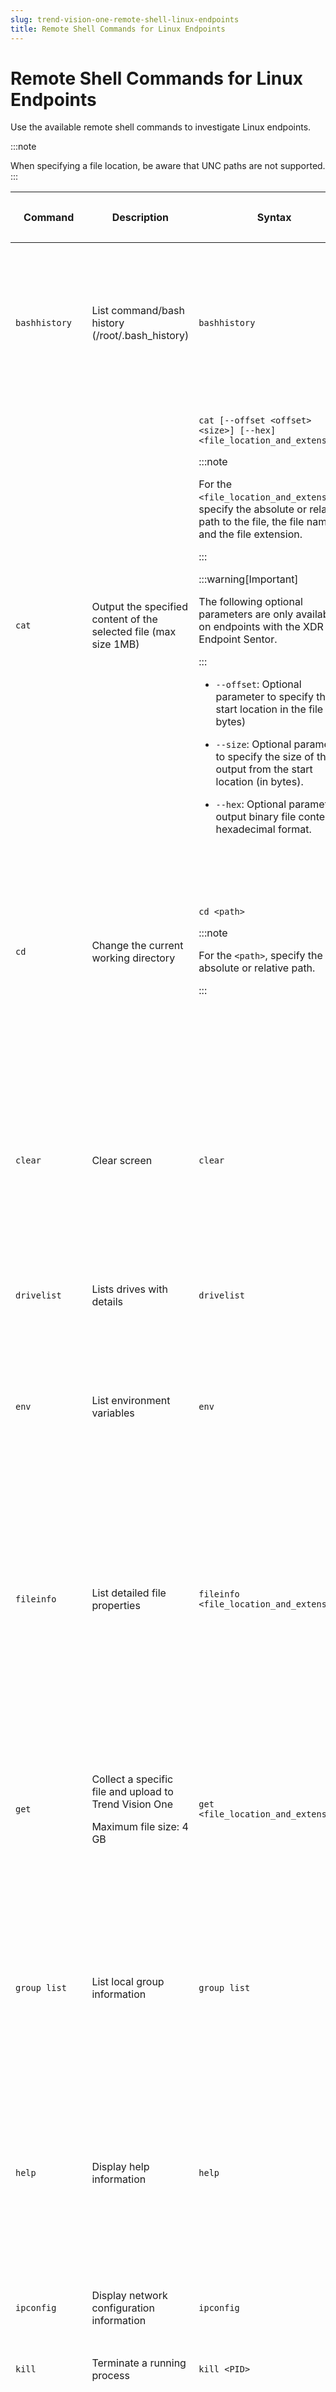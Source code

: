 ```yaml
---
slug: trend-vision-one-remote-shell-linux-endpoints
title: Remote Shell Commands for Linux Endpoints
---
```

# Remote Shell Commands for Linux Endpoints

Use the available remote shell commands to investigate Linux endpoints.

:::note

When specifying a file location, be aware that UNC paths are not supported.
:::

<table>
<colgroup>
<col style="width: 13%" />
<col style="width: 13%" />
<col style="width: 25%" />
<col style="width: 25%" />
<col style="width: 25%" />
</colgroup>
<thead>
<tr>
<th><p>Command</p></th>
<th><p>Description</p></th>
<th><p>Syntax</p></th>
<th><p>Example</p></th>
<th><p>Supported on</p></th>
</tr>
</thead>
<tbody>
<tr>
<td><p><code>bashhistory</code></p></td>
<td><p>List command/bash history (/root/.bash_history)</p></td>
<td><p><code>bashhistory</code></p></td>
<td><p><code>bashhistory</code></p></td>
<td><ul>
<li><p>Deep Security Agent (managed by Trend Cloud One - Endpoint &amp; Workload Security)</p></li>
</ul></td>
</tr>
<tr>
<td><p><code>cat</code></p></td>
<td><p>Output the specified content of the selected file (max size 1MB)</p></td>
<td><p><code>cat [--offset &lt;offset&gt; &lt;size&gt;] [--hex] &lt;file_location_and_extension&gt;</code></p>


:::note

<p>For the <code>&lt;file_location_and_extension&gt;</code>, specify the absolute or relative path to the file, the file name, and the file extension.</p>


:::


:::warning[Important]

<p>The following optional parameters are only available on endpoints with the XDR Endpoint Sentor.</p>


:::


<ul>
<li><p><code>--offset</code>: Optional parameter to specify the start location in the file (in bytes)</p></li>
<li><p><code>--size</code>: Optional parameter to specify the size of the output from the start location (in bytes).</p></li>
<li><p><code>--hex</code>: Optional parameter to output binary file content in hexadecimal format.</p></li>
</ul></td>
<td><ul>
<li><p>To output the content of the <code>example.txt</code> file located in the current directory (<code>/root/Downloads</code>):</p>
<p>Downloads&gt;<code>cat example.txt</code></p></li>
<li><p>To output the content of the <code>example.txt</code> file located in the <code>/root/temp</code> directory:</p>
<p>Downloads&gt;<code>cat /root/temp/example.txt</code></p></li>
</ul></td>
<td><ul>
<li><p>XDR Endpoint Sensor</p></li>
<li><p>Deep Security Agent (managed by Trend Cloud One - Endpoint &amp; Workload Security)</p></li>
</ul></td>
</tr>
<tr>
<td><p><code>cd</code></p></td>
<td><p>Change the current working directory</p></td>
<td><p><code>cd &lt;path&gt;</code></p>


:::note

<p>For the <code>&lt;path&gt;</code>, specify the absolute or relative path.</p>


:::

</td>
<td><p><code>cd /root</code></p></td>
<td><ul>
<li><p>XDR Endpoint Sensor</p></li>
<li><p>Deep Security Agent (managed by Trend Cloud One - Endpoint &amp; Workload Security)</p></li>
</ul></td>
</tr>
<tr>
<td><p><code>clear</code></p></td>
<td><p>Clear screen</p></td>
<td><p><code>clear</code></p></td>
<td><p><code>clear</code></p></td>
<td><ul>
<li><p>XDR Endpoint Sensor</p></li>
<li><p>Deep Security Agent (managed by Trend Cloud One - Endpoint &amp; Workload Security)</p></li>
</ul></td>
</tr>
<tr>
<td><p><code>drivelist</code></p></td>
<td><p>Lists drives with details</p></td>
<td><p><code>drivelist</code></p></td>
<td><p><code>drivelist</code></p></td>
<td><p>XDR Endpoint Sensor</p></td>
</tr>
<tr>
<td><p><code>env</code></p></td>
<td><p>List environment variables</p></td>
<td><p><code>env</code></p></td>
<td><p><code>env</code></p></td>
<td><ul>
<li><p>Deep Security Agent (managed by Trend Cloud One - Endpoint &amp; Workload Security)</p></li>
</ul></td>
</tr>
<tr>
<td><p><code>fileinfo</code></p></td>
<td><p>List detailed file properties</p></td>
<td><p><code>fileinfo &lt;file_location_and_extension&gt;</code></p></td>
<td><ul>
<li><p>To list the file properties of the <code>example.txt</code> file located in the current directory (<code>/root/Downloads</code>):</p>
<p>Downloads&gt;<code>fileinfo example.txt</code></p></li>
<li><p>To list the file properties of the <code>example.txt</code> file located in the <code>/root/temp</code> directory:</p>
<p>Downloads&gt;<code>fileinfo /root/temp/example.txt</code></p></li>
</ul></td>
<td><ul>
<li><p>Deep Security Agent (managed by Trend Cloud One - Endpoint &amp; Workload Security)</p></li>
</ul></td>
</tr>
<tr>
<td><p><code>get</code></p></td>
<td><p>Collect a specific file and upload to Trend Vision One</p>
<p>Maximum file size: 4 GB</p></td>
<td><p><code>get &lt;file_location_and_extension&gt;</code></p></td>
<td><ul>
<li><p>To collect the file <code>example.txt</code> file in the current directory <code>/Users/admin/Downloads</code> :</p>
<p>Downloads&gt;<code>get example.txt</code></p></li>
<li><p>To collect the file <code>example.txt</code> file located in the <code>/tmp</code> directory:</p>
<p>Downloads&gt;<code>get /tmp/example.txt </code></p></li>
</ul></td>
<td><ul>
<li><p>XDR Endpoint Sensor</p></li>
</ul></td>
</tr>
<tr>
<td><p><code>group list</code></p></td>
<td><p>List local group information</p></td>
<td><p><code>group list</code></p></td>
<td><p><code>group list</code></p></td>
<td><ul>
<li><p>Deep Security Agent (managed by Trend Cloud One - Endpoint &amp; Workload Security)</p></li>
</ul></td>
</tr>
<tr>
<td><p><code>help</code></p></td>
<td><p>Display help information</p></td>
<td><p><code>help</code></p></td>
<td><p><code>help</code></p></td>
<td><ul>
<li><p>XDR Endpoint Sensor</p></li>
<li><p>Deep Security Agent (managed by Trend Cloud One - Endpoint &amp; Workload Security)</p></li>
</ul></td>
</tr>
<tr>
<td><p><code>ipconfig</code></p></td>
<td><p>Display network configuration information</p></td>
<td><p><code>ipconfig</code></p></td>
<td><p><code>ipconfig</code></p></td>
<td><ul>
<li><p>XDR Endpoint Sensor</p></li>
</ul></td>
</tr>
<tr>
<td><p><code>kill</code></p></td>
<td><p>Terminate a running process</p></td>
<td><p><code>kill &lt;PID&gt;</code></p></td>
<td><p><code>kill 1234</code></p></td>
<td><ul>
<li><p>XDR Endpoint Sensor</p></li>
</ul></td>
</tr>
<tr>
<td><p><code>listenports</code></p></td>
<td><p>List listening ports</p></td>
<td><p><code>listenports</code></p></td>
<td><p><code>listenports</code></p></td>
<td><ul>
<li><p>Deep Security Agent (managed by Trend Cloud One - Endpoint &amp; Workload Security)</p></li>
</ul></td>
</tr>
<tr>
<td><p><code>ls</code></p></td>
<td><p>List contents of the directory</p></td>
<td><p><code>ls [-a] [-l] [path]</code></p>
<ul>
<li><p><code>-a</code>: Optional parameter that includes entries starting with .</p></li>
<li><p><code>-l</code>: Optional parameter that displays output in long list format</p></li>
</ul>


:::note

<p>For the <code>&lt;path&gt;</code>, specify the absolute or relative path.</p>


:::

</td>
<td><p><code>ls</code></p></td>
<td><ul>
<li><p>XDR Endpoint Sensor</p></li>
<li><p>Deep Security Agent (managed by Trend Cloud One - Endpoint &amp; Workload Security)</p></li>
</ul></td>
</tr>
<tr>
<td><p><code>netstat</code></p></td>
<td><p>List network statistics and active connections</p></td>
<td><p><code>netstat</code></p></td>
<td><p><code>netstat</code></p></td>
<td><ul>
<li><p>XDR Endpoint Sensor</p></li>
</ul></td>
</tr>
<tr>
<td><p><code>ps</code></p></td>
<td><p>List running process information</p></td>
<td><p><code>ps</code></p></td>
<td><p><code>ps</code></p></td>
<td><ul>
<li><p>XDR Endpoint Sensor</p></li>
<li><p>Deep Security Agent (managed by Trend Cloud One - Endpoint &amp; Workload Security)</p></li>
</ul></td>
</tr>
<tr>
<td><p><code>pwd</code></p></td>
<td><p>Display current directory</p></td>
<td><p><code>pwd</code></p></td>
<td><p><code>pwd</code></p></td>
<td><ul>
<li><p>XDR Endpoint Sensor</p></li>
<li><p>Deep Security Agent (managed by Trend Cloud One - Endpoint &amp; Workload Security)</p></li>
</ul></td>
</tr>
<tr>
<td><p><code>run</code></p></td>
<td><p>Execute a previously uploaded script</p></td>
<td><p><code>run &lt;script_name_and_extension&gt; [arguments]</code></p></td>
<td><p><code>run demo.sh 1 "22 33" 44</code></p></td>
<td><ul>
<li><p>XDR Endpoint Sensor</p></li>
<li><p>Deep Security Agent (managed by Trend Cloud One - Endpoint &amp; Workload Security)</p></li>
</ul></td>
</tr>
<tr>
<td><p><code>scheduletasks</code></p></td>
<td><p>List scheduled tasks</p></td>
<td><p><code>scheduletasks</code></p></td>
<td><p><code>scheduletasks</code></p></td>
<td><ul>
<li><p>Deep Security Agent (managed by Trend Cloud One - Endpoint &amp; Workload Security)</p></li>
</ul></td>
</tr>
<tr>
<td><p><code>service list</code></p></td>
<td><p>List service information</p></td>
<td><p><code>service list</code></p></td>
<td><p><code>service list</code></p></td>
<td><ul>
<li><p>XDR Endpoint Sensor</p></li>
<li><p>Deep Security Agent (managed by Trend Cloud One - Endpoint &amp; Workload Security)</p></li>
</ul></td>
</tr>
<tr>
<td><p><code>systeminfo</code></p></td>
<td><p>List system information</p></td>
<td><p><code>systeminfo</code></p></td>
<td><p><code>systeminfo</code></p></td>
<td><ul>
<li><p>XDR Endpoint Sensor</p></li>
</ul></td>
</tr>
<tr>
<td><p><code>taskstatus</code></p></td>
<td><p>List status of response tasks created in the current session</p></td>
<td><p><code>taskstatus [--id=&lt;task_id&gt;]</code></p>
<p><code>&lt;task_id&gt;</code>: Optional parameter to specify the identifier of the response task.</p></td>
<td><p><code>taskstatus [--id=RM-20241207-00025]</code></p></td>
<td><ul>
<li><p>XDR Endpoint Sensor</p></li>
<li><p>Deep Security Agent (managed by Trend Cloud One - Endpoint &amp; Workload Security)</p></li>
</ul></td>
</tr>
<tr>
<td><p><code>user info</code></p></td>
<td><p>List account properties</p></td>
<td><p><code>user info &lt;username&gt;</code></p>


:::note

<p>&lt;username&gt; supports the use of the UID (for example, "0" for the root account).</p>


:::

</td>
<td><p><code>user info john_doe</code></p></td>
<td><ul>
<li><p>XDR Endpoint Sensor</p></li>
</ul></td>
</tr>
<tr>
<td><p><code>user list</code></p></td>
<td><p>List local user accounts</p></td>
<td><p><code>user list</code></p></td>
<td><p><code>user list</code></p></td>
<td><ul>
<li><p>XDR Endpoint Sensor</p></li>
<li><p>Deep Security Agent (managed by Trend Cloud One - Endpoint &amp; Workload Security)</p></li>
</ul></td>
</tr>
</tbody>
</table>
::::
